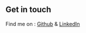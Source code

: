 ## Get in touch

Find me on : [Github](https://www.github.com/channyeintun) & [LinkedIn](https://www.linkedin.com/in/channyeintun)
